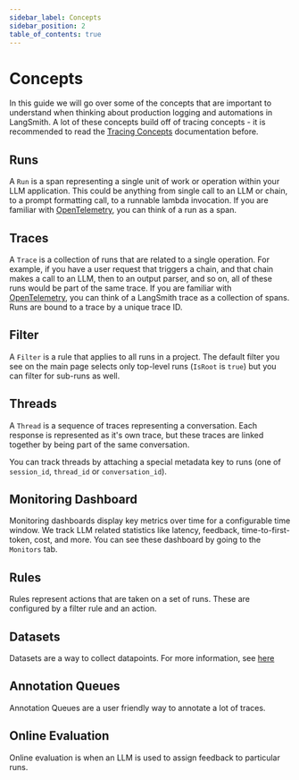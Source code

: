 ```yaml
---
sidebar_label: Concepts
sidebar_position: 2
table_of_contents: true
---
```


# Concepts

In this guide we will go over some of the concepts that are important to understand when thinking about production logging and automations in LangSmith.
A lot of these concepts build off of tracing concepts - it is recommended to read the [Tracing Concepts](/tracing/concepts) documentation before.

## Runs
A `Run` is a span representing a single unit of work or operation within your LLM application. This could be anything from single call to an LLM or chain, to a prompt formatting call, to a runnable lambda invocation. If you are familiar with [OpenTelemetry](https://opentelemetry.io/), you can think of a run as a span.


## Traces
A `Trace` is a collection of runs that are related to a single operation. For example, if you have a user request that triggers a chain, and that chain makes a call to an LLM, then to an output parser, and so on, all of these runs would be part of the same trace. If you are familiar with [OpenTelemetry](https://opentelemetry.io/), you can think of a LangSmith trace as a collection of spans. Runs are bound to a trace by a unique trace ID.

## Filter
A `Filter` is a rule that applies to all runs in a project. The default filter you see on the main page selects only top-level runs (`IsRoot` is `true`) but you can filter for sub-runs as well.

## Threads

A `Thread` is a sequence of traces representing a conversation. Each response is represented as it's own trace, but these traces are linked together by being part of the same conversation.

You can track threads by attaching a special metadata key to runs (one of `session_id`, `thread_id` or `conversation_id`).

## Monitoring Dashboard

Monitoring dashboards display key metrics over time for a configurable time window. We track LLM related statistics like latency, feedback, time-to-first-token, cost, and more. You can see these dashboard by going to the `Monitors` tab.

## Rules

Rules represent actions that are taken on a set of runs. These are configured by a filter rule and an action.

## Datasets

Datasets are a way to collect datapoints. For more information, see [here](/evaluation/concepts)

## Annotation Queues

Annotation Queues are a user friendly way to annotate a lot of traces.

## Online Evaluation

Online evaluation is when an LLM is used to assign feedback to particular runs.
